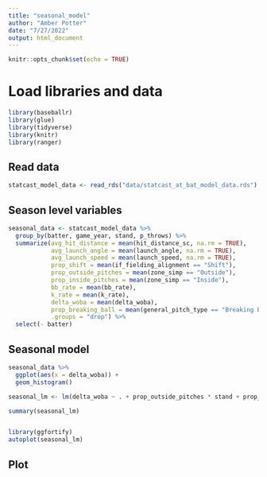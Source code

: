 ```yaml
---
title: "seasonal_model"
author: "Amber Potter"
date: "7/27/2022"
output: html_document
---
```


```r
knitr::opts_chunk$set(echo = TRUE)
```


# Load libraries and data
```r
library(baseballr)
library(glue)
library(tidyverse)
library(knitr)
library(ranger)
```


## Read data

```r
statcast_model_data <- read_rds("data/statcast_at_bat_model_data.rds")
```

## Season level variables

```r
seasonal_data <- statcast_model_data %>%
  group_by(batter, game_year, stand, p_throws) %>%
  summarize(avg_hit_distance = mean(hit_distance_sc, na.rm = TRUE),
            avg_launch_angle = mean(launch_angle, na.rm = TRUE),
            avg_launch_speed = mean(launch_speed, na.rm = TRUE),
            prop_shift = mean(if_fielding_alignment == "Shift"),
            prop_outside_pitches = mean(zone_simp == "Outside"),
            prop_inside_pitches = mean(zone_simp == "Inside"),
            bb_rate = mean(bb_rate),
            k_rate = mean(k_rate),
            delta_woba = mean(delta_woba),
            prop_breaking_ball = mean(general_pitch_type == "Breaking Ball"),
            .groups = "drop") %>%
  select(- batter)
```

## Seasonal model


```r
seasonal_data %>%
  ggplot(aes(x = delta_woba)) +
  geom_histogram()
```


```r
seasonal_lm <- lm(delta_woba ~ . + prop_outside_pitches * stand + prop_shift * stand - delta_woba + prop_inside_pitches * stand, data = seasonal_data)

summary(seasonal_lm)


library(ggfortify)
autoplot(seasonal_lm)
```



## Plot



